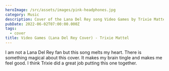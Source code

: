 ```yaml
---
heroImage: /src/assets/images/pink-headphones.jpg
category: Music
description: Cover of the Lana Del Rey song Video Games by Trixie Mattel.
pubDate: 2022-06-02T07:00:00.000Z
tags:
  - cover
title: Video Games (Lana Del Rey Cover) - Trixie Mattel
---
```


I am not a Lana Del Rey fan but this song melts my heart. There is something magical about this cover. It makes my brain tingle and makes me feel good. I think Trixie did a great job putting this one together.


<YouTube id='https://youtu.be/XeIHmYg7DJ0' />
